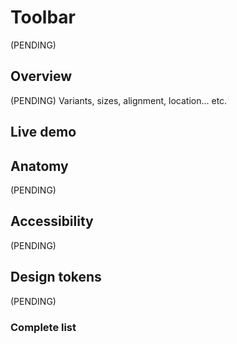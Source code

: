 


<Meta title="Components/Toolbar" />

# Toolbar

(PENDING)

## Overview

(PENDING) Variants, sizes, alignment, location... etc.

## Live demo

<LiveDemo
  story={Stories.Example}
  urlHtml="https://devoinc.github.io/genesys-styles"
  urlReact="https://devoinc.github.io/genesys-ui/?path=/docs/components-layout-toolbar--docs"
/>

## Anatomy

(PENDING)

## Accessibility

(PENDING)

## Design tokens

(PENDING)

### Complete list

<DesignTokensList componentName="toolbar" />
